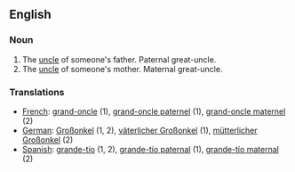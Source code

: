 ==English==
===Noun===
#The [[uncle]] of someone's father. Paternal great-uncle.
#The [[uncle]] of someone's mother. Maternal great-uncle.

===Translations===

*[[French]]: [[grand-oncle]] (1), [[grand-oncle paternel]] (1), [[grand-oncle maternel]] (2)
*[[German]]: [[Großonkel]] (1, 2), [[väterlicher Großonkel]] (1), [[mütterlicher Großonkel]] (2)
*[[Spanish]]: [[grande-tío]] (1, 2), [[grande-tío paternal]] (1), [[grande-tío maternal]] (2)
